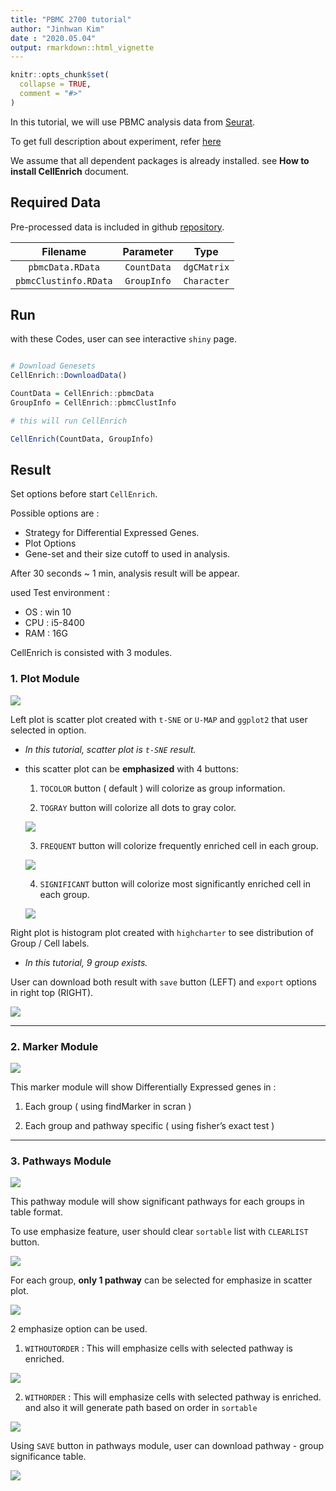 ```yaml
---
title: "PBMC 2700 tutorial"
author: "Jinhwan Kim"
date : "2020.05.04"
output: rmarkdown::html_vignette
---
```


```r
knitr::opts_chunk$set(
  collapse = TRUE,
  comment = "#>"
)
```

In this tutorial, we will use PBMC analysis data from [Seurat](https://satijalab.org/seurat/).

To get full description about experiment, refer [here](https://satijalab.org/seurat/v3.1/pbmc3k_tutorial.html)

We assume that all dependent packages is already installed. see **How to install CellEnrich** document.

## Required Data

Pre-processed data is included in github [repository](https://github.com/jhk0530/cellenrich).

|Filename|Parameter|Type|
|:---:|:---:|:---:|
|`pbmcData.RData`|`CountData`|`dgCMatrix`|
|`pbmcClustinfo.RData`|`GroupInfo`|`Character`|

## Run

with these Codes, user can see interactive `shiny` page.

```R

# Download Genesets 
CellEnrich::DownloadData()

CountData = CellEnrich::pbmcData
GroupInfo = CellEnrich::pbmcClustInfo

# this will run CellEnrich

CellEnrich(CountData, GroupInfo)

```
## Result

Set options before start `CellEnrich`.

Possible options are : 

- Strategy for Differential Expressed Genes.
- Plot Options
- Gene-set and their size cutoff to used in analysis.

After 30 seconds ~ 1 min, analysis result will be appear.

used Test environment : 

- OS : win 10
- CPU : i5-8400 
- RAM : 16G

CellEnrich is consisted with 3 modules.
  
### 1. Plot Module
  
<img src='images/groups2.png'>

Left plot is scatter plot created with `t-SNE` or `U-MAP` and `ggplot2` that user selected in option. 

- *In this tutorial, scatter plot is `t-SNE` result.*

- this scatter plot can be **emphasized** with 4 buttons:

  1. `TOCOLOR` button ( default ) will colorize as group information.
  
  2. `TOGRAY` button will colorize all dots to gray color.
  
  <img src='images/togray.png'>
  
  3. `FREQUENT` button will colorize frequently enriched cell in each group.
  
  <img src='images/frequent.png'>
  
  4. `SIGNIFICANT` button will colorize most significantly enriched cell in each group.

  <img src='images/significant.png'>

Right plot is histogram plot created with `highcharter` to see distribution of Group / Cell labels.

- *In this tutorial, 9 group exists.*

User can download both result with `save` button (LEFT) and `export` options in right top (RIGHT).

<img src='images/highchart.png'>
  
------
  
### 2. Marker Module
  
<img src='images/markers2.png'>

This marker module will show Differentially Expressed genes in : 

  1. Each group ( using findMarker in scran )

  2. Each group and pathway specific ( using fisher's exact test )

------
  
### 3. Pathways Module

<img src='images/pathways2.png'>

This pathway module will show significant pathways for each groups in table format.

To use emphasize feature, user should clear `sortable` list with `CLEARLIST` button.

<img src='images/clearlist.png'>

For each group, **only 1 pathway** can be selected for emphasize in scatter plot.

<img src='images/select.png'>

2 emphasize option can be used.

  1. `WITHOUTORDER` : This will emphasize cells with selected pathway is enriched.
  
  <img src='images/emphasize_without_order.png'>
  
  2. `WITHORDER` : This will emphasize cells with selected pathway is enriched. and also it will generate path based on order in `sortable`
  
  <img src='images/emphasize_with_order.png'>  


Using `SAVE` button in pathways module, user can download pathway - group significance table.

<img src='images/table.png'>


